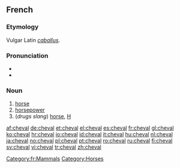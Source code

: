 ==French==
===Etymology===
Vulgar Latin ''[[caballus]]''.

===Pronunciation===
*{{IPA|/ʃǝval/}}
*{{SAMPA|/S@.val/}}

===Noun===
{{fr-noun|m|plural=chevaux}}

# [[horse]]
# [[horsepower]]
# (''drugs slang'') [[horse]], [[H]]

[[Category:fr:Mammals]]
[[Category:Horses]]

[[af:cheval]]
[[de:cheval]]
[[et:cheval]]
[[el:cheval]]
[[es:cheval]]
[[fr:cheval]]
[[gl:cheval]]
[[ko:cheval]]
[[hr:cheval]]
[[io:cheval]]
[[id:cheval]]
[[it:cheval]]
[[hu:cheval]]
[[nl:cheval]]
[[ja:cheval]]
[[no:cheval]]
[[pl:cheval]]
[[pt:cheval]]
[[ro:cheval]]
[[ru:cheval]]
[[fi:cheval]]
[[sv:cheval]]
[[vi:cheval]]
[[tr:cheval]]
[[zh:cheval]]